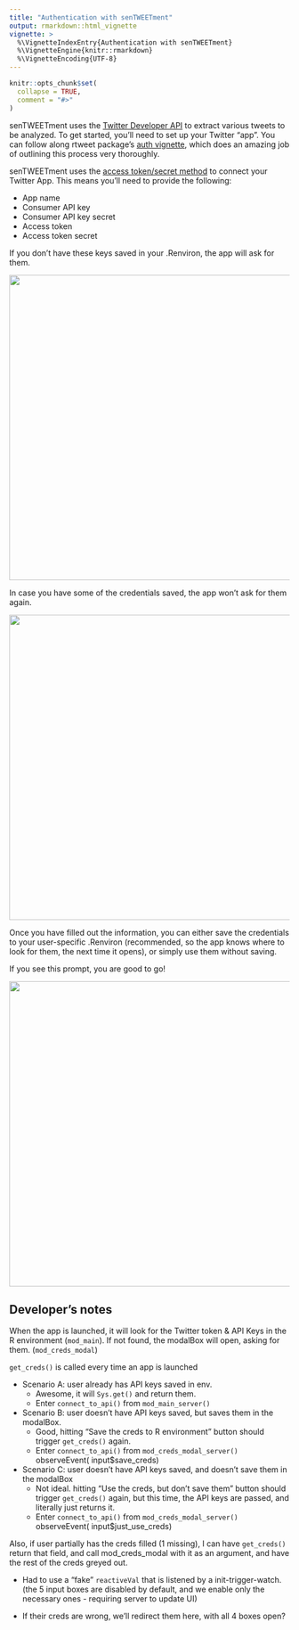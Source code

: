 ```yaml
---
title: "Authentication with senTWEETment"
output: rmarkdown::html_vignette
vignette: >
  %\VignetteIndexEntry{Authentication with senTWEETment}
  %\VignetteEngine{knitr::rmarkdown}
  %\VignetteEncoding{UTF-8}
---
```


```r
knitr::opts_chunk$set(
  collapse = TRUE,
  comment = "#>"
)
```

senTWEETment uses the [Twitter Developer API](https://developer.twitter.com/en) to extract various tweets to be analyzed. To get started, you'll need to set up your Twitter "app". You can follow along rtweet package's [auth vignette](https://cran.r-project.org/web/packages/rtweet/vignettes/auth.html), which does an amazing job of outlining this process very thoroughly.

senTWEETment uses the [access token/secret method](https://cran.r-project.org/web/packages/rtweet/vignettes/auth.html#access-tokensecret-method) to connect your Twitter App. This means you'll need to provide the following:

- App name
- Consumer API key
- Consumer API key secret
- Access token
- Access token secret

If you don't have these keys saved in your .Renviron, the app will ask for them.

![](cred-modal.PNG){width="548"}

In case you have some of the credentials saved, the app won't ask for them again.

![](cred-modal2.PNG){width="548"}

Once you have filled out the information, you can either save the credentials to your user-specific .Renviron (recommended, so the app knows where to look for them, the next time it opens), or simply use them without saving.

If you see this prompt, you are good to go!

![](cred-success.PNG){width="548"}

## Developer's notes

When the app is launched, it will look for the Twitter token & API Keys in the R environment (`mod_main`). If not found, the modalBox will open, asking for them. (`mod_creds_modal`) 

`get_creds()` is called every time an app is launched

- Scenario A: user already has API keys saved in env. 
  - Awesome, it will `Sys.get()` and return them.
  - Enter `connect_to_api()` from `mod_main_server()`
- Scenario B: user doesn't have API keys saved, but saves them in the modalBox. 
  - Good, hitting "Save the creds to R environment" button should trigger `get_creds()` again.
  - Enter `connect_to_api()` from `mod_creds_modal_server()` observeEvent( input$save_creds)
- Scenario C: user doesn't have API keys saved, and doesn't save them in the modalBox 
  - Not ideal. hitting "Use the creds, but don't save them" button should trigger `get_creds()` again, but this time, the API keys are passed, and literally just returns it. 
  - Enter `connect_to_api()` from `mod_creds_modal_server()` observeEvent( input$just_use_creds)

Also, if user partially has the creds filled (1 missing), I can have `get_creds()` return that field, and call mod_creds_modal with it as an argument, and have the rest of the creds greyed out.

- Had to use a "fake" `reactiveVal` that is listened by a init-trigger-watch. (the 5 input boxes are disabled by default, and we enable only the necessary ones - requiring server to update UI)

- If their creds are wrong, we'll redirect them here, with all 4 boxes open?
